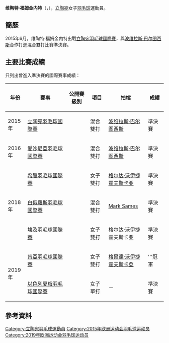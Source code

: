 {{noteTA|G1=Badminton}}
{{Infobox 羽球選手
| playername              = 维陶特·福姆金内特<br/>{{lang|lt|Vytautė Fomkinaitė}}
| image                   = 
| size                    = 
| caption                 = 
| birth_name              = 
| date_of_birth           = {{birth_date_and_age|1997|10|12}}<ref name="15Baku">{{cite web|title=Athletes - Lithuania LTU - Vytaute Fomkinaite|url=http://www.baku2015.com/athletes/athlete=fomkinaite-vytaute-1048614/index.html?intcmp=athletes-hub|publisher=Baku 2015 European Games official website|access-date=2015-06-21|archive-url=https://web.archive.org/web/20180218050918/http://www.baku2015.com/athletes/athlete=fomkinaite-vytaute-1048614/index.html?intcmp=athletes-hub|archive-date=2018-02-18|dead-url=yes}}{{en}}</ref>
| place_of_birth          = {{LTU}}[[考那斯縣|考那斯縣]]<ref name="15Baku"/>
| height                  = {{height|m=1.66}}<ref name="15Baku"/>
| weight                  = {{weight|kg=60}}<ref name="15Baku"/>
| event                   = 女子單打、女子雙打、混合雙打
| country                 = {{LTU}}
| years_started           = 
| handedness              = 
| coach                   = 
| highest_ranking         = 第249位（混雙-[[波维拉斯·巴尔图西斯|巴尔图西斯]]）
| date_of_highest_ranking = 2015年6月18日<ref name="ranking">[http://bwfcontent.tournamentsoftware.com/ranking/player.aspx?id=9232&player=251974 BWF World Ranking - Ranking of Vytaute FOMKINAITE (72367)]{{en}}</ref>
| current_ranking         = 第932位（女單）<br/>第593位（女雙-[[格尔达·沃伊捷霍夫斯卡亚|沃伊捷霍夫斯卡亚]]）<br/>第594位（女雙-[[Gabija_Narvilaitė|Narvilaitė]]）<br/>第249位（混雙-[[波维拉斯·巴尔图西斯|巴尔图西斯]]）
| date_of_current_ranking = 2015年6月18日<ref>[http://bwfcontent.tournamentsoftware.com/ranking/category.aspx?id=9232&category=473 BWF World Ranking - BWF世界排名榜 (6/18/2015) - Women's singles]{{en}}</ref><ref>[http://bwfcontent.tournamentsoftware.com/ranking/category.aspx?id=9232&category=475 BWF World Ranking - BWF世界排名榜 (6/18/2015) - Women's doubles] {{Webarchive|url=https://archive.is/20150619044231/http://bwfcontent.tournamentsoftware.com/ranking/category.aspx?id=9232&category=475 |date=2015-06-19 }}{{en}}</ref><ref>[http://bwfcontent.tournamentsoftware.com/ranking/category.aspx?id=9232&category=476 BWF World Ranking - BWF世界排名榜 (6/18/2015) - Mixed doubles]{{en}}</ref>
| played                  = 4勝–19負（女單）<br/>6勝–20負（女雙）<br/>7勝–17負（混雙）
| titles                  = 
| bwf_profile             = D3EBF0FA-850E-4936-88E2-8FE1F8F468E4
| bwf_id                  = 72367
| updated                 = 2015年6月21日
}}
{{MedalTableTop}}
{{MedalSport | 女子[[羽毛球|羽毛球]]}}
{{MedalCountry | {{LTU}}}}
{{MedalBottom}}
'''维陶特·福姆金内特'''（{{lang-lt|'''Vytautė Fomkinaitė'''}}，{{bd|1997年|10月12日|}}），[[立陶宛|立陶宛]]女子[[羽毛球|羽毛球]]運動員。

==簡歷==
2015年6月，维陶特·福姆金内特出戰[[2015年立陶宛羽毛球國際賽|立陶宛羽毛球國際賽]]，與[[波维拉斯·巴尔图西斯|波维拉斯·巴尔图西斯]]合作打進混合雙打比賽準決賽。

==主要比賽成績==
只列出曾進入準決賽的國際賽事成績：
{| class=wikitable style="text-align:center; font-size:small;" 
!width="50"|年份
!width="180"|賽事
!width="80"|公開賽級別
!width="60"|項目
!width="150"|拍檔
!width="50"|成績
|-
!rowspan="1"|2015年
|[[2015年立陶宛羽毛球國際賽|立陶宛羽毛球國際賽]]
|{{BWFFS}}
|混合雙打
|[[波维拉斯·巴尔图西斯|波维拉斯·巴尔图西斯]]
|bgcolor="#b8860b"|準決賽
|-
!rowspan="1"|2016年
|[[2016年愛沙尼亞羽毛球國際賽|愛沙尼亞羽毛球國際賽]]
|{{BWFIS}}
|混合雙打
|[[波维拉斯·巴尔图西斯|波维拉斯·巴尔图西斯]]
|bgcolor="#b8860b"|準決賽
|-
!rowspan="3"|2018年
|[[2018年希臘羽毛球國際賽|希臘羽毛球國際賽]]
|{{BWFFS}}
|女子雙打
|[[格尔达·沃伊捷霍夫斯卡亚|格尔达·沃伊捷霍夫斯卡亚]]
|bgcolor="#b8860b"|準決賽
|-
|[[2018年白俄羅斯羽毛球國際賽|白俄羅斯羽毛球國際賽]]
|{{BWFFS}}
|混合雙打
|[[Mark_Sames|Mark Sames]]
|bgcolor="#b8860b"|準決賽
|-
|[[2018年埃及羽毛球國際賽|埃及羽毛球國際賽]]
|{{BWFIS}}
|女子雙打
|格尔达·沃伊捷霍夫斯卡亚
|bgcolor="#b8860b"|準決賽
|-
!rowspan="2"|2019年
|[https://bwf.tournamentsoftware.com/sport/winners.aspx?id=5A56305A-841C-48AD-88D3-553D311F10A1 肯亞羽毛球國際賽]
|{{BWFFS}}
|女子雙打
|[[格爾達·沃伊捷霍夫斯卡亞|格爾達·沃伊捷霍夫斯卡亞]]
|bgcolor="gold"|'''冠軍
|-
|[https://bwf.tournamentsoftware.com/sport/winners.aspx?id=FD2CB6EC-55FE-4F9E-ACCA-83D0178C9BEB 以色列夏瑣羽毛球國際賽]
|{{BWFFS}}
|女子單打
|－
|bgcolor="#b8860b"|準決賽
|}
{{BWF賽事級別索引}}

==參考資料==
{{Reflist}}

{{DEFAULTSORT:Fomkinaitė, Vytautė}}
[[Category:立陶宛羽毛球運動員|Category:立陶宛羽毛球運動員]]
[[Category:2015年欧洲运动会羽毛球运动员|Category:2015年欧洲运动会羽毛球运动员]]
[[Category:2019年欧洲运动会羽毛球运动员|Category:2019年欧洲运动会羽毛球运动员]]
